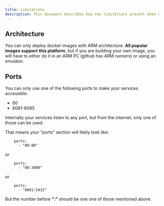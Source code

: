```yaml
---
title: Limitations
description: This document describes how the limitations present when deploying in Docker Deploy.
---
```


## Architecture

You can only deploy docker images with ARM architecture. **All popular images support this platform**, but if you are building your own image, you will have to either do it in an ARM PC (github has ARM runners) or using an emulator.

## Ports

You can only use one of the following ports to make your services accessible:
- 80
- 8081-8085

Internally your services listen to any port, but from the internet, only one of those can be used.

That means your "ports" section will likely look like:

```
    ports:
      - "80:80"
```
or
```
    ports:
      - "80:3000"
```
or
```
    ports:
      - "8081:5432"
```

But the number before **":"** should be one one of those mentioned above.